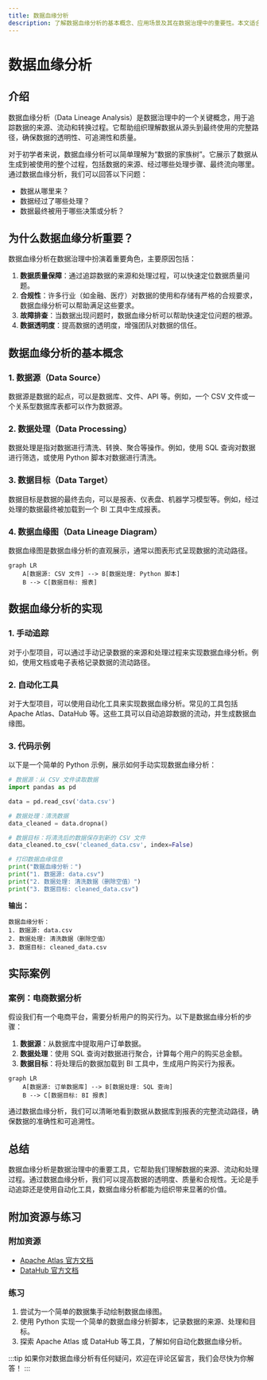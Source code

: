 ```yaml
---
title: 数据血缘分析
description: 了解数据血缘分析的基本概念、应用场景及其在数据治理中的重要性。本文适合初学者，包含清晰的解释、代码示例和实际案例。
---
```


# 数据血缘分析

## 介绍

数据血缘分析（Data Lineage Analysis）是数据治理中的一个关键概念，用于追踪数据的来源、流动和转换过程。它帮助组织理解数据从源头到最终使用的完整路径，确保数据的透明性、可追溯性和质量。

对于初学者来说，数据血缘分析可以简单理解为“数据的家族树”。它展示了数据从生成到被使用的整个过程，包括数据的来源、经过哪些处理步骤、最终流向哪里。通过数据血缘分析，我们可以回答以下问题：

- 数据从哪里来？
- 数据经过了哪些处理？
- 数据最终被用于哪些决策或分析？

## 为什么数据血缘分析重要？

数据血缘分析在数据治理中扮演着重要角色，主要原因包括：

1. **数据质量保障**：通过追踪数据的来源和处理过程，可以快速定位数据质量问题。
2. **合规性**：许多行业（如金融、医疗）对数据的使用和存储有严格的合规要求，数据血缘分析可以帮助满足这些要求。
3. **故障排查**：当数据出现问题时，数据血缘分析可以帮助快速定位问题的根源。
4. **数据透明度**：提高数据的透明度，增强团队对数据的信任。

## 数据血缘分析的基本概念

### 1. 数据源（Data Source）
数据源是数据的起点，可以是数据库、文件、API 等。例如，一个 CSV 文件或一个关系型数据库表都可以作为数据源。

### 2. 数据处理（Data Processing）
数据处理是指对数据进行清洗、转换、聚合等操作。例如，使用 SQL 查询对数据进行筛选，或使用 Python 脚本对数据进行清洗。

### 3. 数据目标（Data Target）
数据目标是数据的最终去向，可以是报表、仪表盘、机器学习模型等。例如，经过处理的数据最终被加载到一个 BI 工具中生成报表。

### 4. 数据血缘图（Data Lineage Diagram）
数据血缘图是数据血缘分析的直观展示，通常以图表形式呈现数据的流动路径。

```mermaid
graph LR
    A[数据源: CSV 文件] --> B[数据处理: Python 脚本]
    B --> C[数据目标: 报表]
```

## 数据血缘分析的实现

### 1. 手动追踪
对于小型项目，可以通过手动记录数据的来源和处理过程来实现数据血缘分析。例如，使用文档或电子表格记录数据的流动路径。

### 2. 自动化工具
对于大型项目，可以使用自动化工具来实现数据血缘分析。常见的工具包括 Apache Atlas、DataHub 等。这些工具可以自动追踪数据的流动，并生成数据血缘图。

### 3. 代码示例

以下是一个简单的 Python 示例，展示如何手动实现数据血缘分析：

```python
# 数据源：从 CSV 文件读取数据
import pandas as pd

data = pd.read_csv('data.csv')

# 数据处理：清洗数据
data_cleaned = data.dropna()

# 数据目标：将清洗后的数据保存到新的 CSV 文件
data_cleaned.to_csv('cleaned_data.csv', index=False)

# 打印数据血缘信息
print("数据血缘分析：")
print("1. 数据源: data.csv")
print("2. 数据处理: 清洗数据（删除空值）")
print("3. 数据目标: cleaned_data.csv")
```

**输出：**
```
数据血缘分析：
1. 数据源: data.csv
2. 数据处理: 清洗数据（删除空值）
3. 数据目标: cleaned_data.csv
```

## 实际案例

### 案例：电商数据分析

假设我们有一个电商平台，需要分析用户的购买行为。以下是数据血缘分析的步骤：

1. **数据源**：从数据库中提取用户订单数据。
2. **数据处理**：使用 SQL 查询对数据进行聚合，计算每个用户的购买总金额。
3. **数据目标**：将处理后的数据加载到 BI 工具中，生成用户购买行为报表。

```mermaid
graph LR
    A[数据源: 订单数据库] --> B[数据处理: SQL 查询]
    B --> C[数据目标: BI 报表]
```

通过数据血缘分析，我们可以清晰地看到数据从数据库到报表的完整流动路径，确保数据的准确性和可追溯性。

## 总结

数据血缘分析是数据治理中的重要工具，它帮助我们理解数据的来源、流动和处理过程。通过数据血缘分析，我们可以提高数据的透明度、质量和合规性。无论是手动追踪还是使用自动化工具，数据血缘分析都能为组织带来显著的价值。

## 附加资源与练习

### 附加资源
- [Apache Atlas 官方文档](https://atlas.apache.org/)
- [DataHub 官方文档](https://datahubproject.io/)

### 练习
1. 尝试为一个简单的数据集手动绘制数据血缘图。
2. 使用 Python 实现一个简单的数据血缘分析脚本，记录数据的来源、处理和目标。
3. 探索 Apache Atlas 或 DataHub 等工具，了解如何自动化数据血缘分析。

:::tip
如果你对数据血缘分析有任何疑问，欢迎在评论区留言，我们会尽快为你解答！
:::